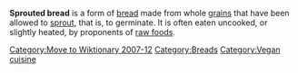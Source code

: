 [[Category:Move to Wiktionary 2007-12]]

'''Sprouted bread''' is a form of [[bread]] made from whole [[grain]]s that have been allowed to [[sprout]], that is, to germinate. It is often eaten uncooked, or slightly heated, by proponents of [[Raw foodism|raw foods]].

{{bread-stub}}

[[Category:Breads]]
[[Category:Vegan cuisine]]